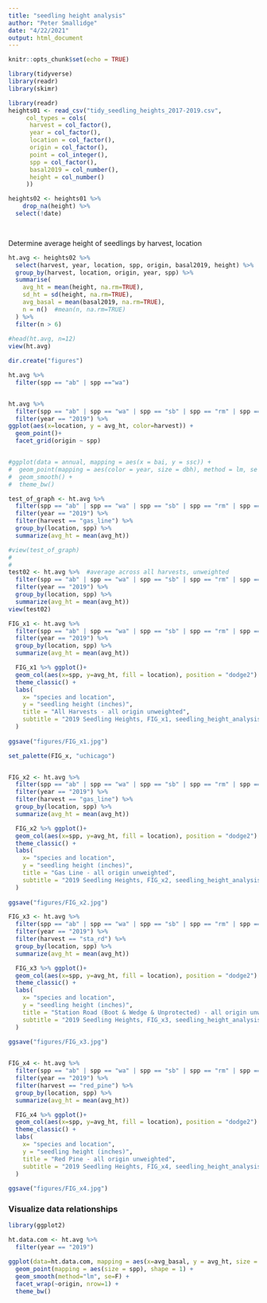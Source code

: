 ```yaml
---
title: "seedling height analysis"
author: "Peter Smallidge"
date: "4/22/2021"
output: html_document
---
```


```r
knitr::opts_chunk$set(echo = TRUE)
```


```r
library(tidyverse)
library(readr)
library(skimr)
```


```r

library(readr)
heights01 <- read_csv("tidy_seedling_heights_2017-2019.csv",
     col_types = cols(
      harvest = col_factor(),
      year = col_factor(),
      location = col_factor(),
      origin = col_factor(),
      point = col_integer(),
      spp = col_factor(),
      basal2019 = col_number(),
      height = col_number()
     ))

heights02 <- heights01 %>% 
    drop_na(height) %>% 
  select(!date)

                     


```


Determine average height of seedlings by harvest, location


```r

ht.avg <- heights02 %>%
  select(harvest, year, location, spp, origin, basal2019, height) %>%
  group_by(harvest, location, origin, year, spp) %>% 
  summarise(
    avg_ht = mean(height, na.rm=TRUE),
    sd_ht = sd(height, na.rm=TRUE),
    avg_basal = mean(basal2019, na.rm=TRUE),
    n = n()  #mean(n, na.rm=TRUE)
  ) %>% 
  filter(n > 6)
  
#head(ht.avg, n=12) 
view(ht.avg)


```

```r

dir.create("figures")

ht.avg %>% 
  filter(spp == "ab" | spp =="wa")


ht.avg %>% 
  filter(spp == "ab" | spp == "wa" | spp == "sb" | spp == "rm" | spp == "ro" | spp == "sm") %>% 
  filter(year == "2019") %>% 
ggplot(aes(x=location, y = avg_ht, color=harvest)) +
  geom_point()+
  facet_grid(origin ~ spp)


#ggplot(data = annual, mapping = aes(x = bai, y = ssc)) +
#  geom_point(mapping = aes(color = year, size = dbh), method = lm, se = FALSE, shape = 1) +
#  geom_smooth() +
#  theme_bw()

test_of_graph <- ht.avg %>% 
  filter(spp == "ab" | spp == "wa" | spp == "sb" | spp == "rm" | spp == "ro" | spp == "sm") %>% 
  filter(year == "2019") %>% 
  filter(harvest == "gas_line") %>% 
  group_by(location, spp) %>% 
  summarize(avg_ht = mean(avg_ht)) 

#view(test_of_graph)
#
#
test02 <- ht.avg %>%  #average across all harvests, unweighted
  filter(spp == "ab" | spp == "wa" | spp == "sb" | spp == "rm" | spp == "ro" | spp == "sm") %>% 
  filter(year == "2019") %>% 
  group_by(location, spp) %>% 
  summarize(avg_ht = mean(avg_ht))
view(test02)

FIG_x1 <- ht.avg %>% 
  filter(spp == "ab" | spp == "wa" | spp == "sb" | spp == "rm" | spp == "ro" | spp == "sm") %>% 
  filter(year == "2019") %>% 
  group_by(location, spp) %>% 
  summarize(avg_ht = mean(avg_ht))

  FIG_x1 %>% ggplot()+
  geom_col(aes(x=spp, y=avg_ht, fill = location), position = "dodge2") +
  theme_classic() +
  labs(
    x= "species and location",
    y = "seedling height (inches)",
    title = "All Harvests - all origin unweighted",
    subtitle = "2019 Seedling Heights, FIG_x1, seedling_height_analysis.Rmd"
  ) 
  
ggsave("figures/FIG_x1.jpg")

set_palette(FIG_x, "uchicago")


FIG_x2 <- ht.avg %>% 
  filter(spp == "ab" | spp == "wa" | spp == "sb" | spp == "rm" | spp == "ro" | spp == "sm") %>% 
  filter(year == "2019") %>% 
  filter(harvest == "gas_line") %>% 
  group_by(location, spp) %>% 
  summarize(avg_ht = mean(avg_ht))

  FIG_x2 %>% ggplot()+
  geom_col(aes(x=spp, y=avg_ht, fill = location), position = "dodge2") +
  theme_classic() +
  labs(
    x= "species and location",
    y = "seedling height (inches)",
    title = "Gas Line - all origin unweighted",
    subtitle = "2019 Seedling Heights, FIG_x2, seedling_height_analysis.Rmd"
  ) 
  
ggsave("figures/FIG_x2.jpg")

FIG_x3 <- ht.avg %>% 
  filter(spp == "ab" | spp == "wa" | spp == "sb" | spp == "rm" | spp == "ro" | spp == "sm") %>% 
  filter(year == "2019") %>% 
  filter(harvest == "sta_rd") %>% 
  group_by(location, spp) %>% 
  summarize(avg_ht = mean(avg_ht))

  FIG_x3 %>% ggplot()+
  geom_col(aes(x=spp, y=avg_ht, fill = location), position = "dodge2") +
  theme_classic() +
  labs(
    x= "species and location",
    y = "seedling height (inches)",
    title = "Station Road (Boot & Wedge & Unprotected) - all origin unweighted",
    subtitle = "2019 Seedling Heights, FIG_x3, seedling_height_analysis.Rmd"
  ) 
  
ggsave("figures/FIG_x3.jpg")


FIG_x4 <- ht.avg %>% 
  filter(spp == "ab" | spp == "wa" | spp == "sb" | spp == "rm" | spp == "ro" | spp == "sm") %>% 
  filter(year == "2019") %>% 
  filter(harvest == "red_pine") %>% 
  group_by(location, spp) %>% 
  summarize(avg_ht = mean(avg_ht))

  FIG_x4 %>% ggplot()+
  geom_col(aes(x=spp, y=avg_ht, fill = location), position = "dodge2") +
  theme_classic() +
  labs(
    x= "species and location",
    y = "seedling height (inches)",
    title = "Red Pine - all origin unweighted",
    subtitle = "2019 Seedling Heights, FIG_x4, seedling_height_analysis.Rmd"
  ) 
  
ggsave("figures/FIG_x4.jpg")


```

<!--     

comments
  
-->




### Visualize data relationships

```r

library(ggplot2)

ht.data.com <- ht.avg %>% 
  filter(year == "2019")

ggplot(data=ht.data.com, mapping = aes(x=avg_basal, y = avg_ht, size = spp)) +
  geom_point(mapping = aes(size = spp), shape = 1) +
  geom_smooth(method="lm", se=F) +
  facet_wrap(~origin, nrow=1) +
  theme_bw()


```

